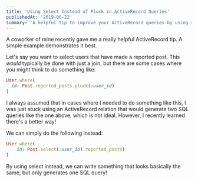 ```yaml
---
title: 'Using Select Instead of Pluck in ActiveRecord Queries'
publishedAt: '2019-06-22'
summary: 'A helpful tip to improve your ActiveRecord queries by using select instead of pluck in certain situations.'
---
```


A coworker of mine recently gave me a really helpful ActiveRecord tip. A simple example demonstrates it best.

Let's say you want to select users that have made a reported post. This _would_ typically be done with just a join, but there are some cases where you might think to do something like:

```ruby
User.where(
  id: Post.reported_posts.pluck(:user_id)
)
```

I always assumed that in cases where I needed to do something like this, I was just stuck using an ActiveRecord relation that would generate two SQL queries like the one above, which is not ideal. However, I recently learned there's a better way!

We can simply do the following instead:

```ruby
User.where(
	id: Post.select(:user_id).reported_posts)
)
```

By using select instead, we can write something that looks basically the same, but only generates one SQL query!
